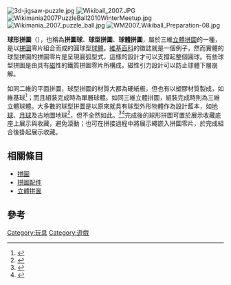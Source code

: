 {{Selfref|關於維基百科徽誌，請參閱[[維基百科徽誌|維基百科徽誌]]}}
{{Selfref|關於維基百科標誌，請參閱[[維基百科標誌|維基百科標誌]]}}

[[Image:3d-jigsaw-puzzle.jpg|thumb]]
[[File:Wikiball_2007.JPG|thumb]]
[[File:Wikimania2007PuzzleBall2010WinterMeetup.jpg|thumb]]
[[File:Wikimania_2007_puzzle_ball.jpg|thumb]]
[[File:WM2007_Wikiball_Preparation-08.jpg|thumb]]

'''球形拼圖'''（{{lang-en|'''Puzzle Globe'''、'''Jigsaw Globe'''、'''Globe Puzzle'''、'''Puzzle Ball'''、'''Puzzle Sphere'''、'''Spherical Puzzle'''}}），也稱為'''拼圖球'''、'''球型拼圖'''、'''球體拼圖'''，屬於三維[[立體拼圖|立體拼圖]]的一種，是以[[拼圖|拼圖]]零片組合而成的圓球型[[球體|球體]]。[[維基百科|維基百科]]的徽誌就是一個例子，然而實體的球型拼圖的拼圖零片是呈現圓弧型式，這樣的設計才可以支撐起整個圓球。有些球型拼圖是由具有[[磁鐵|磁]]性的鐵質拼圖零片所構成，磁性引力設計可以防止球體下層崩解。

如同二維的平面拼圖，球型拼圖的材質大都為硬紙板，但也有以塑膠材質製成，如維基球<ref>{{cite web|title=新世代拼圖Pintoo全球年賣五百萬組　新年推創意萬年曆|url=http://www.nownews.com/n/2011/12/29/440294|author=楊文琳|publisher=今日新聞|date=2011-12-29|accessdate=2013-12-15|language=zh-tw|archive-date=2013-12-15|archive-url=https://web.archive.org/web/20131215054934/http://www.nownews.com/n/2011/12/29/440294|dead-url=no}}</ref>；而且組裝完成時為單層球體。如同三維立體拼圖，組裝完成時則為三維立體球體。大多數的球型拼圖是以原來就具有球型外形物體作為設計藍本，如[[地球|地球]]、[[月球|月球]]及古地圖地球<ref>{{cite web|title=球形拼圖大車拚 百人挑戰立體拼圖|url=http://news.cts.com.tw/cts/general/200602/200602260193680.html|author=謝安安 汪智聰|publisher=華視新聞|date=2006-02-26|accessdate=2013-12-15|language=zh-tw|archive-date=2019-09-15|archive-url=https://web.archive.org/web/20190915004304/http://news.cts.com.tw/cts/general/200602/200602260193680.html|dead-url=no}}</ref>，但不全然如此。<ref>{{cite web|title=紀念奧運會倒計時500天 首套球形拼圖徽章上市|url=http://news.xinhuanet.com/sports/2007-03/22/content_5880822.htm|author=高鵬 汪甬|publisher=新華網|date=2007-03-22|accessdate=2013-12-15|language=zh-cn|archive-date=2010-06-18|archive-url=https://web.archive.org/web/20100618192928/http://news.xinhuanet.com/sports/2007-03/22/content_5880822.htm|dead-url=no}}</ref><ref>{{cite web|title=「拼」觀光 限量立體球形拼圖開賣|url=http://www.libertytimes.com.tw/2007/new/may/30/today-south10.htm|author=吳幸樺|publisher=自由時報|date=2007-05-30|accessdate=2013-12-15|language=zh-tw|archive-date=2010-06-16|archive-url=https://web.archive.org/web/20100616104031/http://www.libertytimes.com.tw/2007/new/may/30/today-south10.htm|dead-url=no}}</ref>完成後的球形拼圖可置於展示收藏底座上展示與收藏，避免滾動；也可在拼接過程中將展示繩嵌入拼圖零片，於完成組合後掛起展示收藏。

==相關條目==
*[[拼圖|拼圖]]
*[[拼圖配件|拼圖配件]]
*[[立體拼圖|立體拼圖]]

==參考==
{{reflist}}

{{Commons category|Puzzle globes|球型拼圖}}
[[Category:玩具|Category:玩具]]
[[Category:遊戲|Category:遊戲]]

{{DEFAULTSORT:球型拼圖}}
